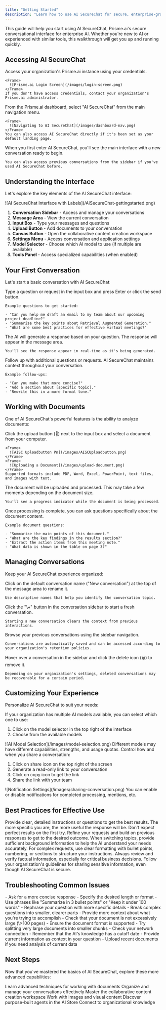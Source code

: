 ```yaml
---
title: "Getting Started"
description: "Learn how to use AI SecureChat for secure, enterprise-grade conversations with AI"
---
```


This guide will help you start using AI SecureChat, Prisme.ai's secure conversational interface for enterprise AI. Whether you're new to AI or experienced with similar tools, this walkthrough will get you up and running quickly.

## Accessing AI SecureChat

<Steps>
  <Step title="Log in to Prisme.ai">
    Access your organization's Prisme.ai instance using your credentials.

    <Frame>
      ![Prisme.ai Login Screen](/images/login-screen.png)
    </Frame>
    If you don't have access credentials, contact your organization's Prisme.ai administrator.
  </Step>
  <Step title="Navigate to AI SecureChat">
    From the Prisme.ai dashboard, select "AI SecureChat" from the main navigation menu.

    <Frame>
      ![Navigating to AI SecureChat](/images/dashboard-nav.png)
    </Frame>
    You can also access AI SecureChat directly if it's been set as your default landing page.
  </Step>
  <Step title="Start a new conversation">
    When you first enter AI SecureChat, you'll see the main interface with a new conversation ready to begin.

    You can also access previous conversations from the sidebar if you've used AI SecureChat before.
  </Step>
</Steps>

## Understanding the Interface

Let's explore the key elements of the AI SecureChat interface:

<Frame>
  ![AI SecureChat Interface with Labels](/AISecureChat-gettingstarted.png)
</Frame>

1. **Conversation Sidebar** - Access and manage your conversations
2. **Message Area** - View the current conversation
3. **Input Box** - Type your messages and questions
4. **Upload Button** - Add documents to your conversation
5. **Canvas Button** - Open the collaborative content creation workspace
6. **Settings Menu** - Access conversation and application settings
7. **Model Selector** - Choose which AI model to use (if multiple are available)
8. **Tools Panel** - Access specialized capabilities (when enabled)

## Your First Conversation

Let's start a basic conversation with AI SecureChat:

<Steps>
  <Step title="Ask a question">
    Type a question or request in the input box and press Enter or click the send button.

    Example questions to get started:

    - "Can you help me draft an email to my team about our upcoming project deadline?"
    - "Summarize the key points about Retrieval Augmented Generation."
    - "What are some best practices for effective virtual meetings?"
  </Step>
  <Step title="Review the response">
    The AI will generate a response based on your question. The response will appear in the message area.

    You'll see the response appear in real-time as it's being generated.
  </Step>
  <Step title="Continue the conversation">
    Follow up with additional questions or requests. AI SecureChat maintains context throughout your conversation.

    Example follow-ups:

    - "Can you make that more concise?"
    - "Add a section about [specific topic]."
    - "Rewrite this in a more formal tone."
  </Step>
</Steps>

## Working with Documents

One of AI SecureChat's powerful features is the ability to analyze documents:

<Steps>
  <Step title="Upload a document">
    Click the upload button (📎) next to the input box and select a document from your computer.

    <Frame>
      ![AISC Uploadbutton Pn](/images/AISCUploadbutton.png)
    </Frame>
    <Frame>
      ![Uploading a Document](/images/upload-document.png)
    </Frame>
    Supported formats include PDF, Word, Excel, PowerPoint, text files, and images with text.
  </Step>
  <Step title="Wait for processing">
    The document will be uploaded and processed. This may take a few moments depending on the document size.

    You'll see a progress indicator while the document is being processed.
  </Step>
  <Step title="Ask questions about the document">
    Once processing is complete, you can ask questions specifically about the document content.

    Example document questions:

    - "Summarize the main points of this document."
    - "What are the key findings in the results section?"
    - "Extract the action items from this meeting note."
    - "What data is shown in the table on page 3?"
  </Step>
</Steps>

## Managing Conversations

Keep your AI SecureChat experience organized:

<Steps>
  <Step title="Name your conversation">
    Click on the default conversation name ("New conversation") at the top of the message area to rename it.

    Use descriptive names that help you identify the conversation topic.
  </Step>
  <Step title="Start a new conversation">
    Click the "\+" button in the conversation sidebar to start a fresh conversation.

    Starting a new conversation clears the context from previous interactions.
  </Step>
  <Step title="Access conversation history">
    Browse your previous conversations using the sidebar navigation.

    Conversations are automatically saved and can be accessed according to your organization's retention policies.
  </Step>
  <Step title="Delete a conversation">
    Hover over a conversation in the sidebar and click the delete icon (🗑️) to remove it.

    Depending on your organization's settings, deleted conversations may be recoverable for a certain period.
  </Step>
</Steps>

## Customizing Your Experience

Personalize AI SecureChat to suit your needs:

<Accordion title="Model Selection">
  If your organization has multiple AI models available, you can select which one to use:

  1. Click on the model selector in the top right of the interface
  2. Choose from the available models

  <Frame>
    ![AI Model Selection](/images/model-selection.png)
  </Frame>
  Different models may have different capabilities, strengths, and usage quotas.
</Accordion>

<Accordion title="Share conversation">
  Control how and when you share a conversation:

  1. Click on share icon on the top right of the screen
  2. Generate a read-only link to your conversation
  3. Click on copy icon to get the link
  4. Share the link with your team

  <Frame>
    ![Notification Settings](/images/sharing-conversation.png)
  </Frame>
  You can enable or disable notifications for completed processing, mentions, etc.
</Accordion>

## Best Practices for Effective Use

<CardGroup cols="2">
  <Card title="Be Specific" icon="bullseye-arrow">
    Provide clear, detailed instructions or questions to get the best results. The more specific you are, the more useful the response will be.
  </Card>
  <Card title="Iterate" icon="arrows-rotate">
    Don't expect perfect results on the first try. Refine your requests and build on previous responses to get to the desired outcome.
  </Card>
  <Card title="Provide Context" icon="circle-info">
    When switching topics, provide sufficient background information to help the AI understand your needs accurately.
  </Card>
  <Card title="Use Formatting" icon="text-size">
    For complex requests, use clear formatting with bullet points, numbering, or sections to structure your instructions.
  </Card>
  <Card title="Verify Information" icon="check-double">
    Always review and verify factual information, especially for critical business decisions.
  </Card>
  <Card title="Respect Sensitive Data" icon="user-shield">
    Follow your organization's guidelines for sharing sensitive information, even though AI SecureChat is secure.
  </Card>
</CardGroup>

## Troubleshooting Common Issues

<AccordionGroup>
  <Accordion title="AI response is too long or detailed">
    - Ask for a more concise response
    - Specify the desired length or format
    - Use phrases like "Summarize in 3 bullet points" or "Keep it under 100 words"
  </Accordion>
  <Accordion title="AI response is not relevant to my question">
    - Rephrase your question with more specific details
    - Break complex questions into smaller, clearer parts
    - Provide more context about what you're trying to accomplish
  </Accordion>
  <Accordion title="Document processing is taking too long">
    - Check that your document is not excessively large (\>100 pages)
    - Ensure the document format is supported
    - Try splitting very large documents into smaller chunks
    - Check your network connection
  </Accordion>
  <Accordion title="AI keeps referencing outdated information">
    - Remember that the AI's knowledge has a cutoff date
    - Provide current information as context in your question
    - Upload recent documents if you need analysis of current data
  </Accordion>
</AccordionGroup>

## Next Steps

Now that you've mastered the basics of AI SecureChat, explore these more advanced capabilities:

<CardGroup cols="3">
  <Card title="Document Handling" icon="file-lines" href="document-handling">
    Learn advanced techniques for working with documents
  </Card>
  <Card title="Conversation Management" icon="messages" href="conversation-management">
    Organize and manage your conversations effectively
  </Card>
  <Card title="Canvas" icon="pen-to-square" href="canvas">
    Master the collaborative content creation workspace
  </Card>
  <Card title="Multimodal" icon="photo-film" href="multimodal">
    Work with images and visual content
  </Card>
  <Card title="Specialized Agents" icon="robot" href="/products/ai-store/overview">
    Discover purpose-built agents in the AI Store
  </Card>
  <Card title="Knowledge Bases" icon="book" href="/products/ai-knowledge/overview">
    Connect to organizational knowledge
  </Card>
</CardGroup>